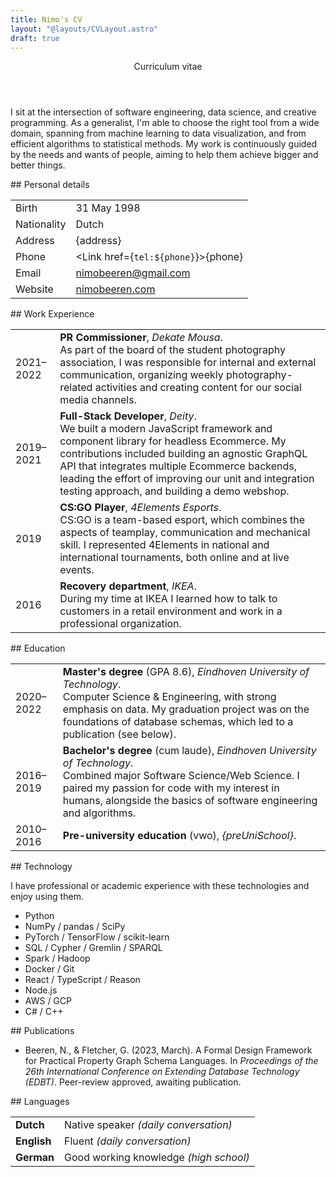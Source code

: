 ```yaml
---
title: Nimo's CV
layout: "@layouts/CVLayout.astro"
draft: true
---
```




<header class="not-prose mb-16 break-inside-avoid">
  <div class="mb-2 flex justify-between">
    <NimoBeeren />
    <Picture
      class="rounded-full shadow-glow-lg md:shadow-glow-xl"
      src="/me.jpg"
      alt="Nimo smiling at the camera"
      sizes="(max-width: 767.9px) 144px, (min-width: 768px) 192px"
      widths={[144, 144 * 2, 192, 192 * 2]}
      aspectRatio="1:1"
    />
  </div>
  <p class="font-serif text-3xl italic text-neutral-600">Curriculum vitae</p>
</header>

I sit at the intersection of software engineering, data science, and creative programming. As a generalist, I'm able to choose the right tool from a wide domain, spanning from machine learning to data visualization, and from efficient algorithms to statistical methods. My work is continuously guided by the needs and wants of people, aiming to help them achieve bigger and better things.

<section class="break-inside-avoid">
## Personal details

|             |                                                     |
| ----------- | --------------------------------------------------- |
| Birth       | 31 May 1998                                         |
| Nationality | Dutch                                               |
| Address     | {address}                                           |
| Phone       | <Link href={`tel:${phone}`}>{phone}</Link>          |
| Email       | [nimobeeren@gmail.com](mailto:nimobeeren@gmail.com) |
| Website     | [nimobeeren.com](https://nimobeeren.com)            |

</section>

<section class="break-inside-avoid">
## Work Experience

|           |                                                                                                                                                                                                                                                                                                                                       |
| --------- | ------------------------------------------------------------------------------------------------------------------------------------------------------------------------------------------------------------------------------------------------------------------------------------------------------------------------------------- |
| 2021–2022 | **PR Commissioner**, _Dekate Mousa_. <br/> As part of the board of the student photography association, I was responsible for internal and external communication, organizing weekly photography-related activities and creating content for our social media channels.                                                               |
| 2019–2021 | **Full-Stack Developer**, _Deity_. <br/> We built a modern JavaScript framework and component library for headless Ecommerce. My contributions included building an agnostic GraphQL API that integrates multiple Ecommerce backends, leading the effort of improving our unit and integration testing approach, and building a demo webshop. |
| 2019      | **CS:GO Player**, _4Elements Esports_. <br/> CS:GO is a team-based esport, which combines the aspects of teamplay, communication and mechanical skill. I represented 4Elements in national and international tournaments, both online and at live events.                                                                             |
| 2016      | **Recovery department**, _IKEA_. <br/> During my time at IKEA I learned how to talk to customers in a retail environment and work in a professional organization.                                                                                                                                                                     |

</section>

<section class="break-inside-avoid">
## Education

|           |                                                                                                                                                                                                                                                   |
| --------- | ------------------------------------------------------------------------------------------------------------------------------------------------------------------------------------------------------------------------------------------------- |
| 2020–2022 | **Master's degree** (GPA 8.6), _Eindhoven University of Technology_. <br/> Computer Science & Engineering, with strong emphasis on data. My graduation project was on the foundations of database schemas, which led to a publication (see below).          |
| 2016–2019 | **Bachelor's degree** (cum laude), _Eindhoven University of Technology_. <br/> Combined major Software Science/Web Science. I paired my passion for code with my interest in humans, alongside the basics of software engineering and algorithms. |
| 2010–2016 | **Pre-university education** (vwo), _{preUniSchool}_.                                                                                                                                                                                             |

</section>

<section class="break-inside-avoid">
## Technology

I have professional or academic experience with these technologies and enjoy using them.

<ul class="flex max-h-80 flex-col flex-wrap">
  <li>Python</li>
  <li>NumPy / pandas / SciPy</li>
  <li>PyTorch / TensorFlow / scikit-learn</li>
  <li>SQL / Cypher / Gremlin / SPARQL</li>
  <li>Spark / Hadoop</li>
  <li>Docker / Git</li>
  <li>React / TypeScript / Reason</li>
  <li>Node.js</li>
  <li>AWS / GCP</li>
  <li>C# / C++</li>
</ul>

</section>

<section class="break-inside-avoid">
## Publications

- Beeren, N., & Fletcher, G. (2023, March). A Formal Design Framework for Practical Property Graph Schema Languages. In _Proceedings of the 26th International Conference on Extending Database Technology (EDBT)_. Peer-review approved, awaiting publication.

</section>

<section class="break-inside-avoid">
## Languages

|             |                                        |
| ----------- | -------------------------------------- |
| **Dutch**   | Native speaker _(daily conversation)_  |
| **English** | Fluent _(daily conversation)_          |
| **German**  | Good working knowledge _(high school)_ |

</section>
